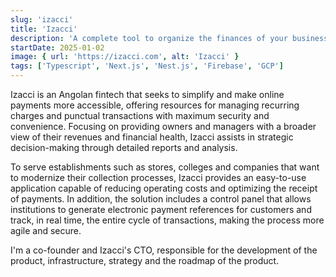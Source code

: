 ```yaml
---
slug: 'izacci'
title: 'Izacci'
description: 'A complete tool to organize the finances of your business'
startDate: 2025-01-02
image: { url: 'https://izacci.com', alt: 'Izacci' }
tags: ['Typescript', 'Next.js', 'Nest.js', 'Firebase', 'GCP']
---
```


Izacci is an Angolan fintech that seeks to simplify and make online payments more accessible, offering resources for managing recurring charges and punctual transactions with maximum security and convenience.
Focusing on providing owners and managers with a broader view of their revenues and financial health, Izacci assists in strategic decision-making through detailed reports and analysis.

To serve establishments such as stores, colleges and companies that want to modernize their collection processes,
Izacci provides an easy-to-use application capable of reducing operating costs and optimizing the receipt of payments.
In addition, the solution includes a control panel that allows institutions to generate electronic payment references for customers and track, in real time, the entire cycle of transactions, making the process more agile and secure.

I'm a co-founder and Izacci's CTO, responsible for the development of the product, infrastructure, strategy and the roadmap of the product.
